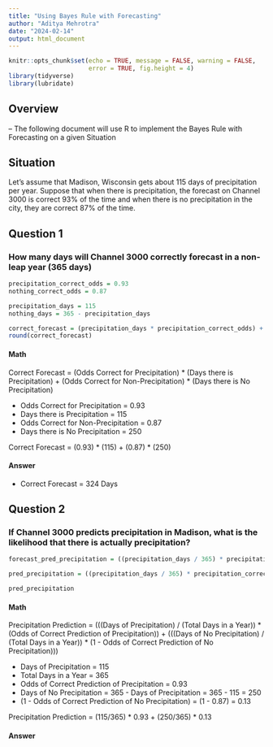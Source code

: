 ```yaml
---
title: "Using Bayes Rule with Forecasting"
author: "Aditya Mehrotra"
date: "2024-02-14"
output: html_document
---
```


```r
knitr::opts_chunk$set(echo = TRUE, message = FALSE, warning = FALSE,
                      error = TRUE, fig.height = 4)
library(tidyverse)
library(lubridate)
```

## Overview
-- The following document will use R to implement the Bayes Rule with Forecasting on a given Situation

## Situation
Let's assume that Madison, Wisconsin gets about 115 days of precipitation per year. Suppose that when there is precipitation, the forecast on Channel 3000 is correct 93% of the time and when there is no precipitation in the city, they are correct 87% of the time.

## Question 1
### How many days will Channel 3000 correctly forecast in a non-leap year (365 days)

``` r
precipitation_correct_odds = 0.93
nothing_correct_odds = 0.87

precipitation_days = 115
nothing_days = 365 - precipitation_days

correct_forecast = (precipitation_days * precipitation_correct_odds) + (nothing_days * nothing_correct_odds)
round(correct_forecast)
```

#### Math
Correct Forecast = (Odds Correct for Precipitation) * (Days there is Precipitation) + (Odds Correct for Non-Precipitation) * (Days there is No Precipitation)

- Odds Correct for Precipitation = 0.93
- Days there is Precipitation = 115
- Odds Correct for Non-Precipitation = 0.87
- Days there is No Precipitation = 250

Correct Forecast = (0.93) * (115) + (0.87) * (250)

#### Answer
- Correct Forecast = 324 Days

## Question 2
### If Channel 3000 predicts precipitation in Madison, what is the likelihood that there is actually precipitation?

```r
forecast_pred_precipitation = ((precipitation_days / 365) * precipitation_correct_odds) + ((nothing_days / 365) * (1 - nothing_correct_odds))

pred_precipitation = ((precipitation_days / 365) * precipitation_correct_odds) / forecast_pred_precipitation

pred_precipitation
```

#### Math
Precipitation Prediction = (((Days of Precipitation) / (Total Days in a Year)) * (Odds of Correct Prediction of Precipitation)) + (((Days of No Precipitation) / (Total Days in a Year)) * (1 - Odds of Correct Prediction of No Precipitation)))

- Days of Precipitation = 115
- Total Days in a Year = 365
- Odds of Correct Prediction of Precipitation = 0.93
- Days of No Precipitation = 365 - Days of Precipitation = 365 - 115 = 250
- (1 - Odds of Correct Prediction of No Precipitation) = (1 - 0.87) = 0.13

Precipitation Prediction = (115/365) * 0.93 + (250/365) * 0.13

#### Answer

